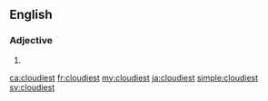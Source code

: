 ==English==

===Adjective===
{{head|en|adjective superlative form}}

# {{en-superlative of|cloudy}}

[[ca:cloudiest]]
[[fr:cloudiest]]
[[my:cloudiest]]
[[ja:cloudiest]]
[[simple:cloudiest]]
[[sv:cloudiest]]